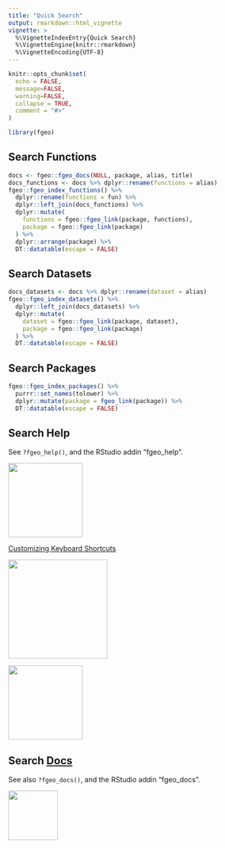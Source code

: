 ```yaml
---
title: "Quick Search"
output: rmarkdown::html_vignette
vignette: >
  %\VignetteIndexEntry{Quick Search}
  %\VignetteEngine{knitr::rmarkdown}
  %\VignetteEncoding{UTF-8}
---
```


```r
knitr::opts_chunk$set(
  echo = FALSE,
  message=FALSE, 
  warning=FALSE,
  collapse = TRUE,
  comment = "#>"
)

library(fgeo)
```

## Search Functions

```r
docs <- fgeo::fgeo_docs(NULL, package, alias, title)
docs_functions <- docs %>% dplyr::rename(functions = alias)
fgeo::fgeo_index_functions() %>% 
  dplyr::rename(functions = fun) %>% 
  dplyr::left_join(docs_functions) %>% 
  dplyr::mutate(
    functions = fgeo::fgeo_link(package, functions),
    package = fgeo::fgeo_link(package)
  ) %>% 
  dplyr::arrange(package) %>% 
  DT::datatable(escape = FALSE)
```

## Search Datasets

```r
docs_datasets <- docs %>% dplyr::rename(dataset = alias)
fgeo::fgeo_index_datasets() %>% 
  dplyr::left_join(docs_datasets) %>% 
  dplyr::mutate(
    dataset = fgeo::fgeo_link(package, dataset),
    package = fgeo::fgeo_link(package)
  ) %>% 
  DT::datatable(escape = FALSE)
```

## Search Packages

```r
fgeo::fgeo_index_packages() %>% 
  purrr::set_names(tolower) %>% 
  dplyr::mutate(package = fgeo_link(package)) %>% 
  DT::datatable(escape = FALSE)
```

## Search Help

See `?fgeo_help()`, and the RStudio addin "fgeo_help".

<img src="https://i.imgur.com/Y4ZjT7C.png" align="center" height=150 />

[Customizing Keyboard Shortcuts](https://support.rstudio.com/hc/en-us/articles/206382178?version=1.1.453&mode=desktop)

<img src="https://i.imgur.com/Q1vvHvC.png" align="center" height=200 />

<img src="https://i.imgur.com/3i5NKoU.png" align="center" height=150 />

## Search [Docs](https://fgeocomm.shinyapps.io/fgeo_docs/)

See also `?fgeo_docs()`, and the RStudio addin "fgeo_docs".

<img src="https://i.imgur.com/lNuI7UO.png" align="left" height=100 />
